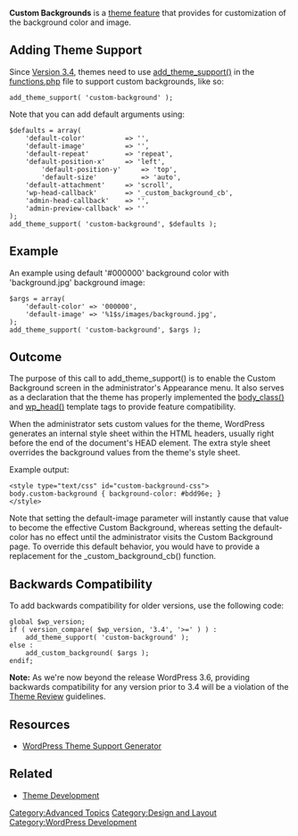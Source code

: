 {{Languages|
{{en|Custom Backgrounds}}
{{ja|Custom Backgrounds}}
}}

'''Custom Backgrounds''' is a [[Theme Features|theme feature]] that provides for customization of the background color and image.

== Adding Theme Support ==

Since [[Version 3.4]], themes need to use [[Function_Reference/add_theme_support|add_theme_support()]] in the [[Theme_Development#Functions_File|functions.php]] file to support custom backgrounds, like so:

<pre>add_theme_support( 'custom-background' );</pre>

Note that you can add default arguments using:

<pre>
$defaults = array(
	'default-color'          => '',
	'default-image'          => '',
	'default-repeat'         => 'repeat',
	'default-position-x'     => 'left',
        'default-position-y'     => 'top',
        'default-size'           => 'auto',
	'default-attachment'     => 'scroll',
	'wp-head-callback'       => '_custom_background_cb',
	'admin-head-callback'    => '',
	'admin-preview-callback' => ''
);
add_theme_support( 'custom-background', $defaults );
</pre>

== Example ==

An example using default '#000000' background color with 'background.jpg' background image:

<pre>
$args = array(
	'default-color' => '000000',
	'default-image' => '%1$s/images/background.jpg',
);
add_theme_support( 'custom-background', $args );
</pre>

== Outcome ==

The purpose of this call to add_theme_support() is to enable the Custom Background screen in the administrator's Appearance menu.  It also serves as a declaration that the theme has properly implemented the [[Function_Reference/body_class|body_class()]] and [[Function_Reference/wp_head|wp_head()]] template tags to provide feature compatibility.

When the administrator sets custom values for the theme, WordPress generates an internal style sheet within the HTML headers, usually right before the end of the document's HEAD element.  The extra style sheet overrides the background values from the theme's style sheet.

Example output:

<pre>
<style type="text/css" id="custom-background-css">
body.custom-background { background-color: #bdd96e; }
</style>
</pre>

Note that setting the default-image parameter will instantly cause that value to become the effective Custom Background, whereas setting the default-color has no effect until the administrator visits the Custom Background page.  To override this default behavior, you would have to provide a replacement for the _custom_background_cb() function.

== Backwards Compatibility ==

To add backwards compatibility for older versions, use the following code:

<pre>
global $wp_version;
if ( version_compare( $wp_version, '3.4', '>=' ) ) :
	add_theme_support( 'custom-background' ); 
else :
	add_custom_background( $args );
endif;
</pre>

'''Note:''' As we're now beyond the release WordPress 3.6, providing backwards compatibility for any version prior to 3.4 will be a violation of the [[Theme_Review|Theme Review]] guidelines.

== Resources ==

* [http://generatewp.com/theme-support/ WordPress Theme Support Generator]

== Related ==
* [[Theme Development]]

{{Theme Support}}

[[Category:Advanced Topics]]
[[Category:Design and Layout]]
[[Category:WordPress Development]]